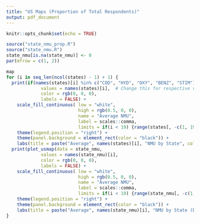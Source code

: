 ```yaml
---
title: "US Maps (Proportion of Total Respondents)"
output: pdf_document
---
```


```r
knitr::opts_chunk$set(echo = TRUE)
```

```r
source("state_nmu_prop.R")
source("state_nmu.R")
state_nmu[is.na(state_nmu)] <- 0
par(mfrow = c(1, 2))

map
for (i in seq_len(ncol(states) - 1) + 1) {
  print(if(names(states)[i] %in% c("COD", "HYD", "OXY", "BENZ", "STIM")) {plot_usmap(data = states, 
             values = names(states)[i],  # Change this for respective variable 
             color = rgb(0, 0, 0), 
             labels = FALSE) + 
    scale_fill_continuous( low = "white", 
                           high = rgb(0.5, 0, 0), 
                           name = "Average NMU", 
                           label = scales::comma,
                           limits = if(i < 19) {range(states[, -c(1, 19, 20, 21)])}else{NULL}) + 
    theme(legend.position = "right") + 
    theme(panel.background = element_rect(color = "black")) + 
    labs(title = paste("Average", names(states)[i], "NMU by State", collapse = " ")))
  print(plot_usmap(data = state_nmu, 
             values = names(state_nmu)[i],  
             color = rgb(0, 0, 0), 
             labels = FALSE) + 
    scale_fill_continuous( low = "white", 
                           high = rgb(0.5, 0, 0), 
                           name = "Average NMU", 
                           label = scales::comma,
                           limits = if(i < 19) {range(state_nmu[, -c(1, 19, 20, 21)])}else{NULL}) +
    theme(legend.position = "right") + 
    theme(panel.background = element_rect(color = "black")) + 
    labs(title = paste("Average", names(state_nmu)[i], "NMU by State (Based on those who have used)", collapse = " ")))
}
```